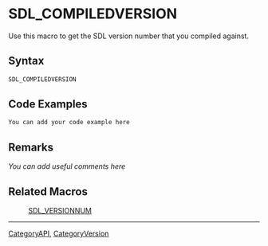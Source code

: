 
= SDL_COMPILEDVERSION =
Use this macro to get the SDL version number that you compiled against.


== Syntax ==
<syntaxhighlight lang='c++'>
SDL_COMPILEDVERSION
</syntaxhighlight>

== Code Examples ==
<syntaxhighlight lang='c++'>
You can add your code example here
</syntaxhighlight>

== Remarks ==
''You can add useful comments here''

== Related Macros ==
:[[SDL_VERSIONNUM]]

----
[[CategoryAPI]], [[CategoryVersion]]
